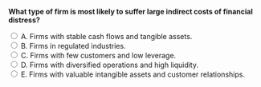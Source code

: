 ::: {.question-block}

<form onsubmit="event.preventDefault(); checkAnswer('module9_mcq_q22')" data-correct-answer="E">
<strong style="display: block;">What type of firm is most likely to suffer large indirect costs of financial distress?</strong>

<label><input type="radio" name="module9_mcq_q22" value="A"> A. Firms with stable cash flows and tangible assets.</label><br>
<label><input type="radio" name="module9_mcq_q22" value="B"> B. Firms in regulated industries.</label><br>
<label><input type="radio" name="module9_mcq_q22" value="C"> C. Firms with few customers and low leverage.</label><br>
<label><input type="radio" name="module9_mcq_q22" value="D"> D. Firms with diversified operations and high liquidity.</label><br>
<label><input type="radio" name="module9_mcq_q22" value="E"> E. Firms with valuable intangible assets and customer relationships.</label><br>
</form>

<div id="feedback-module9_mcq_q22" class="feedback" data-status="" style="display:none;">
✅ E is correct. Firms relying on reputation or intangible assets suffer more from lost confidence and relationship breakdowns.
</div>

:::
